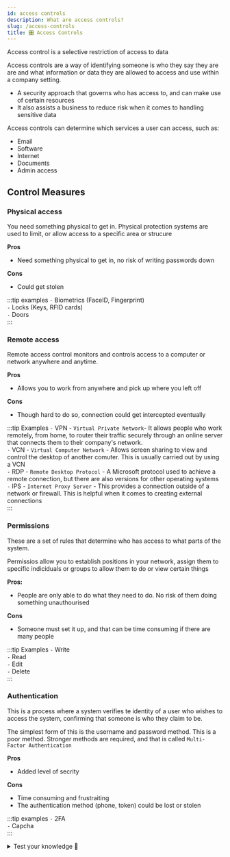```yaml
---
id: access controls
description: What are access controls?
slug: /access-controls
title: 🎛️ Access Controls
---
```


Access control is a selective restriction of access to data

Access controls are a way of identifying someone is who they say they are are and what information or data they are allowed to access and use within a company setting.

- A security approach that governs who has access to, and can make use of certain resources
- It also assists a business to reduce risk when it comes to handling sensitive data

Access controls can determine which services a user can access, such as:
- Email
- Software
- Internet
- Documents
- Admin access

## Control Measures

### Physical access
You need something physical to get in. Physical protection systems are used to limit, or allow access to a specific area or strucure

**Pros** <br />
- Need something physical to get in, no risk of writing passwords down

**Cons** <br />
- Could get stolen

:::tip examples
`-` Biometrics (FaceID, Fingerprint) <br />
`-` Locks (Keys, RFID cards) <br />
`-` Doors <br />
:::

### Remote access
Remote access control monitors and controls access to a computer or network anywhere and anytime.

**Pros** <br />
- Allows you to work from anywhere and pick up where you left off

**Cons** <br />
- Though hard to do so, connection could get intercepted eventually

:::tip Examples
`-` VPN - `Virtual Private Network`- It allows people who work remotely, from home, to router their traffic securely through an online server that connects them to their company's network. <br />
`-` VCN - `Virtual Computer Network` - Allows screen sharing to view and control the desktop of another comuter. This is usually carried out by using a VCN <br />
`-` RDP - `Remote Desktop Protocol` - A Microsoft protocol used to achieve a remote connection, but there are also versions for other operating systems <br />
`-` IPS - `Internet Proxy Server` - This provides a connection outside of a network or firewall. This is helpful when it comes to creating external connections <br />
:::

### Permissions
These are a set of rules that determine who has access to what parts of the system.

Permissios allow you to establish positions in your network, assign them to specific indiciduals or groups to allow them to do or view certain things

**Pros:** <br />
- People are only able to do what they need to do. No risk of them doing something unauthourised

**Cons** <br />
- Someone must set it up, and that can be time consuming if there are many people

:::tip Examples
`-` Write <br />
`-` Read <br />
`-` Edit <br />
`-` Delete <br />
:::

### Authentication
This is a process where a system verifies te identity of a user who wishes to access the system, confirming that someone is who they claim to be.

The simplest form of this is the username and password method. This is a poor method. Stronger methods are required, and that is called `Multi-Factor Authentication`

**Pros** <br />
- Added level of secrity

**Cons** <br />
- Time consuming and frustraiting
- The authentication method (phone, token) could be lost or stolen

:::tip examples
`-` 2FA <br />
`-` Capcha <br />
:::

<details>
  <summary>Test your knowledge 🧠</summary>

<iframe src="https://quizlet.com/681487389/match/embed?i=3loczc&x=1jj1" height="500" width="100%"></iframe>

</details>
